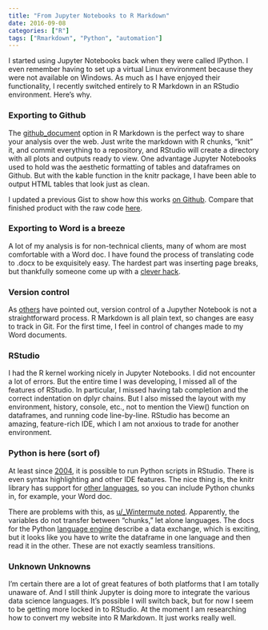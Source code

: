 ```yaml
---
title: "From Jupyter Notebooks to R Markdown"
date: 2016-09-08
categories: ["R"]
tags: ["Rmarkdown", "Python", "automation"]
---
```


I started using Jupyter Notebooks back when they were called IPython. I even remember having to set up a virtual Linux environment because they were not available on Windows. As much as I have enjoyed their functionality, I recently switched entirely to R Markdown in an RStudio environment. Here's why. 

### Exporting to Github 
The [github_document](http://rmarkdown.rstudio.com/github_document_format.html) option in R Markdown is the perfect way to share your analysis over the web. Just write the markdown with R chunks, "knit" it, and commit everything to a repository, and RStudio will create a directory with all plots and outputs ready to view. One advantage Jupyter Notebooks used to hold was the aesthetic formatting of tables and dataframes on Github. But with the kable function in the knitr package, I have been able to output HTML tables that look just as clean.

I updated a previous Gist to show how this works [on Github](https://github.com/DanielHadley/Example-R-Markdown-on-Github/blob/master/Example.md). Compare that finished product with the raw code [here](https://raw.githubusercontent.com/DanielHadley/Example-R-Markdown-on-Github/master/Example.Rmd). 

### Exporting to Word is a breeze 
A lot of my analysis is for non-technical clients, many of whom are most comfortable with a Word doc. I have found the process of translating code to .docx to be exquisitely easy. The hardest part was inserting page breaks, but thankfully someone come up with a [clever hack](https://scriptsandstatistics.wordpress.com/2015/12/18/rmarkdown-how-to-inserts-page-breaks-in-a-ms-word-document/).  

### Version control
As [others](http://opiateforthemass.es/articles/why-i-dont-like-jupyter-fka-ipython-notebook/) have pointed out, version control of a Jupyther Notebook is not a straightforward process. R Markdown is all plain text, so changes are easy to track in Git. For the first time, I feel in control of changes made to my Word documents.

### RStudio 
I had the R kernel working nicely in Jupyter Notebooks. I did not encounter a lot of errors. But the entire time I was developing, I missed all of the features of RStudio. In particular, I missed having tab completion and the correct indentation on dplyr chains. But I also missed the layout with my environment, history, console, etc., not to mention the View() function on dataframes, and running code line-by-line. RStudio has become an amazing, feature-rich IDE, which I am not anxious to trade for another environment.

### Python is here (sort of)
At least since [2004](https://ironholds.org/blog/python-now-in-rstudio/), it is possible to run Python scripts in RStudio. There is even syntax highlighting and other IDE features. The nice thing is, the knitr library has support for [other languages](http://yihui.name/knitr/demo/engines/), so you can include Python chunks in, for example, your Word doc.

There are problems with this, as [u/_Wintermute noted](https://www.reddit.com/r/rstats/comments/51tzcb/why_i_switched_from_jupyter_notebooks_to_r/d7k3zvd). Apparently, the variables do not transfer between "chunks," let alone languages. The docs for the Python [language engine](http://rmarkdown.rstudio.com/authoring_knitr_engines.html) describe a data exchange, which is exciting, but it looks like you have to write the dataframe in one language and then read it in the other. These are not exactly seamless transitions. 

### Unknown Unknowns
I'm certain there are a lot of great features of both platforms that I am totally unaware of. And I still think Jupyter is doing more to integrate the various data science languages. It's possible I will switch back, but for now I seem to be getting more locked in to RStudio. At the moment I am researching how to convert my website into R Markdown. It just works really well.  

